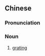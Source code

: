 {{also|光栅}}
==Chinese==
{{zh-forms|s=光栅}}

===Pronunciation===
{{zh-pron
|m=guāngshān
|c=gwong1 caak3
|cat=n
}}

===Noun===
{{zh-noun}}

# [[grating]]